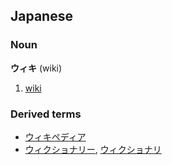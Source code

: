 ==Japanese==
===Noun===
'''ウィキ''' (wiki)

# [[wiki]]

===Derived terms===
*[[ウィキペディア]]
*[[ウィクショナリー]], [[ウィクショナリ]]